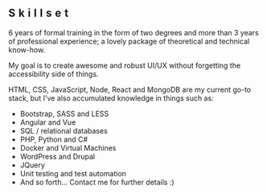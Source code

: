 <h2 tabIndex="0" className="about-title" style="letter-spacing: .3em;">Skillset</h2>
<p tabIndex="0">
    6 years of formal training in the form of two degrees and more than 3 years of professional experience; a lovely package of theoretical and technical know-how.
</p>
<p tabIndex="0">
    My goal is to create awesome and robust UI/UX without forgetting the accessibility side of things.
</p>
<p tabIndex="0">
    HTML, CSS, JavaScript, Node, React and MongoDB are my current go-to stack, but I've also accumulated knowledge in things such as:
</p>
<ul tabIndex="0">
    <li>Bootstrap, SASS and LESS</li>
    <li>Angular and Vue</li>
    <li>SQL / relational databases</li>
    <li>PHP, Python and C#</li>
    <li>Docker and Virtual Machines</li>
    <li>WordPress and Drupal</li>
    <li>JQuery</li>
    <li>Unit testing and test automation</li>
    <li>And so forth... Contact me for further details :)</li>
</ul>
